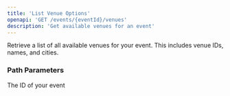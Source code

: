 ```yaml
---
title: 'List Venue Options'
openapi: 'GET /events/{eventId}/venues'
description: 'Get available venues for an event'
---
```


Retrieve a list of all available venues for your event. This includes venue IDs, names, and cities.

### Path Parameters

<ParamField path="eventId" type="string" required>
  The ID of your event
</ParamField> 